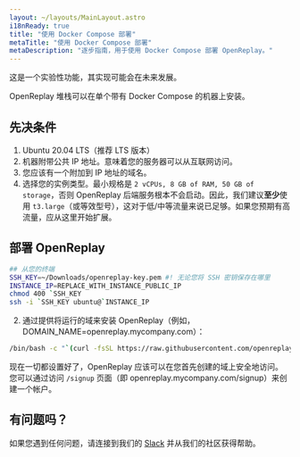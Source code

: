```yaml
---
layout: ~/layouts/MainLayout.astro
i18nReady: true
title: "使用 Docker Compose 部署"
metaTitle: "使用 Docker Compose 部署"
metaDescription: "逐步指南，用于使用 Docker Compose 部署 OpenReplay。"
---
```


<Aside type="tip">
	这是一个实验性功能，其实现可能会在未来发展。
</Aside>

OpenReplay 堆栈可以在单个带有 Docker Compose 的机器上安装。

## 先决条件

1. Ubuntu 20.04 LTS（推荐 LTS 版本）
2. 机器附带公共 IP 地址。意味着您的服务器可以从互联网访问。
3. 您应该有一个附加到 IP 地址的域名。
4. 选择您的实例类型。最小规格是 `2 vCPUs, 8 GB of RAM, 50 GB of storage`，否则 OpenReplay 后端服务根本不会启动。因此，我们建议**至少**使用 `t3.large`（或等效型号），这对于低/中等流量来说已足够。如果您预期有高流量，应从这里开始扩展。

## 部署 OpenReplay

```bash
## 从您的终端
SSH_KEY=~/Downloads/openreplay-key.pem #! 无论您将 SSH 密钥保存在哪里
INSTANCE_IP=REPLACE_WITH_INSTANCE_PUBLIC_IP
chmod 400 `SSH_KEY
ssh -i `SSH_KEY ubuntu@`INSTANCE_IP
```

2. 通过提供将运行的域来安装 OpenReplay（例如，DOMAIN_NAME=openreplay.mycompany.com）：

```bash
/bin/bash -c "`(curl -fsSL https://raw.githubusercontent.com/openreplay/openreplay/main/scripts/docker-compose/docker-install.sh)"
```

现在一切都设置好了，OpenReplay 应该可以在您首先创建的域上安全地访问。您可以通过访问 `/signup` 页面（即 openreplay.mycompany.com/signup）来创建一个帐户。

## 有问题吗？

如果您遇到任何问题，请连接到我们的 [Slack](https://slack.openreplay.com) 并从我们的社区获得帮助。
